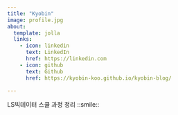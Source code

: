```yaml
---
title: "Kyobin"
image: profile.jpg
about:
  template: jolla
  links:
    - icon: linkedin
      text: LinkedIn
      href: https://linkedin.com
    - icon: github
      text: Github
      href: https://kyobin-koo.github.io/kyobin-blog/

---
```


LS빅데이터 스쿨 과정 정리
::smile::

